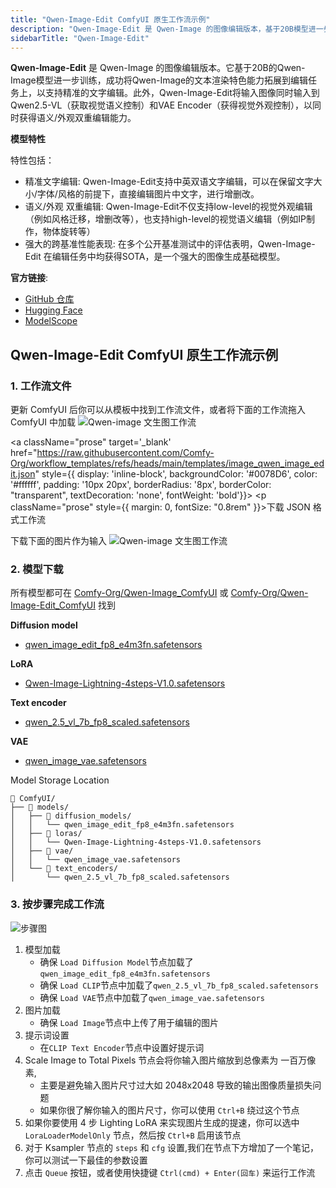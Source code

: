 ```yaml
---
title: "Qwen-Image-Edit ComfyUI 原生工作流示例"
description: "Qwen-Image-Edit 是 Qwen-Image 的图像编辑版本，基于20B模型进一步训练，支持精准文字编辑和语义/外观双重编辑能力。"
sidebarTitle: "Qwen-Image-Edit"
---
```



**Qwen-Image-Edit** 是 Qwen-Image 的图像编辑版本。它基于20B的Qwen-Image模型进一步训练，成功将Qwen-Image的文本渲染特色能力拓展到编辑任务上，以支持精准的文字编辑。此外，Qwen-Image-Edit将输入图像同时输入到Qwen2.5-VL（获取视觉语义控制）和VAE Encoder（获得视觉外观控制），以同时获得语义/外观双重编辑能力。

**模型特性**

特性包括：
- 精准文字编辑: Qwen-Image-Edit支持中英双语文字编辑，可以在保留文字大小/字体/风格的前提下，直接编辑图片中文字，进行增删改。
- 语义/外观 双重编辑: Qwen-Image-Edit不仅支持low-level的视觉外观编辑（例如风格迁移，增删改等），也支持high-level的视觉语义编辑（例如IP制作，物体旋转等）
- 强大的跨基准性能表现: 在多个公开基准测试中的评估表明，Qwen-Image-Edit 在编辑任务中均获得SOTA，是一个强大的图像生成基础模型。

**官方链接**:
- [GitHub 仓库](https://github.com/QwenLM/Qwen-Image)
- [Hugging Face](https://huggingface.co/Qwen/Qwen-Image-Edit)
- [ModelScope](https://modelscope.cn/models/qwen/Qwen-Image-Edit)


## Qwen-Image-Edit ComfyUI 原生工作流示例

<UpdateReminder />

### 1. 工作流文件

更新 ComfyUI 后你可以从模板中找到工作流文件，或者将下面的工作流拖入 ComfyUI 中加载
![Qwen-image 文生图工作流](https://raw.githubusercontent.com/Comfy-Org/example_workflows/refs/heads/main/image/qwen/qwen-image-edit/qwen_image_edit.png)

<a className="prose"  target='_blank'  href="https://raw.githubusercontent.com/Comfy-Org/workflow_templates/refs/heads/main/templates/image_qwen_image_edit.json" style={{ display: 'inline-block', backgroundColor: '#0078D6', color: '#ffffff', padding: '10px 20px', borderRadius: '8px', borderColor: "transparent", textDecoration: 'none', fontWeight: 'bold'}}>
    <p className="prose" style={{ margin: 0, fontSize: "0.8rem" }}>下载 JSON 格式工作流</p>
</a>

下载下面的图片作为输入
![Qwen-image 文生图工作流](https://raw.githubusercontent.com/Comfy-Org/example_workflows/refs/heads/main/image/qwen/qwen-image-edit/input.png)

### 2. 模型下载

所有模型都可在 [Comfy-Org/Qwen-Image_ComfyUI](https://huggingface.co/Comfy-Org/Qwen-Image_ComfyUI/tree/main) 或  [Comfy-Org/Qwen-Image-Edit_ComfyUI](https://huggingface.co/Comfy-Org/Qwen-Image-Edit_ComfyUI) 找到

**Diffusion model**

- [qwen_image_edit_fp8_e4m3fn.safetensors](https://huggingface.co/Comfy-Org/Qwen-Image-Edit_ComfyUI/resolve/main/split_files/diffusion_models/qwen_image_edit_fp8_e4m3fn.safetensors)

**LoRA**

- [Qwen-Image-Lightning-4steps-V1.0.safetensors](https://huggingface.co/lightx2v/Qwen-Image-Lightning/resolve/main/Qwen-Image-Lightning-4steps-V1.0.safetensors)

**Text encoder**

- [qwen_2.5_vl_7b_fp8_scaled.safetensors](https://huggingface.co/Comfy-Org/Qwen-Image_ComfyUI/resolve/main/split_files/text_encoders/qwen_2.5_vl_7b_fp8_scaled.safetensors)

**VAE**

- [qwen_image_vae.safetensors](https://huggingface.co/Comfy-Org/Qwen-Image_ComfyUI/resolve/main/split_files/vae/qwen_image_vae.safetensors)

Model Storage Location

```
📂 ComfyUI/
├── 📂 models/
│   ├── 📂 diffusion_models/
│   │   └── qwen_image_edit_fp8_e4m3fn.safetensors
│   ├── 📂 loras/
│   │   └── Qwen-Image-Lightning-4steps-V1.0.safetensors
│   ├── 📂 vae/
│   │   └── qwen_image_vae.safetensors
│   └── 📂 text_encoders/
│       └── qwen_2.5_vl_7b_fp8_scaled.safetensors
```

### 3. 按步骤完成工作流

![步骤图](/images/tutorial/image/qwen/qwen_image_edit.jpg)

1. 模型加载
    - 确保 `Load Diffusion Model`节点加载了`qwen_image_edit_fp8_e4m3fn.safetensors`
    - 确保 `Load CLIP`节点中加载了`qwen_2.5_vl_7b_fp8_scaled.safetensors`
    - 确保 `Load VAE`节点中加载了`qwen_image_vae.safetensors`
2. 图片加载
    - 确保 `Load Image`节点中上传了用于编辑的图片
3. 提示词设置
    - 在`CLIP Text Encoder`节点中设置好提示词
4. Scale Image to Total Pixels 节点会将你输入图片缩放到总像素为 一百万像素,
    - 主要是避免输入图片尺寸过大如 2048x2048 导致的输出图像质量损失问题
    - 如果你很了解你输入的图片尺寸，你可以使用 `Ctrl+B` 绕过这个节点
5. 如果你要使用 4 步 Lighting LoRA 来实现图片生成的提速，你可以选中 `LoraLoaderModelOnly` 节点，然后按 `Ctrl+B` 启用该节点
6. 对于 Ksampler 节点的 `steps` 和 `cfg` 设置,我们在节点下方增加了一个笔记，你可以测试一下最佳的参数设置
7. 点击 `Queue` 按钮，或者使用快捷键 `Ctrl(cmd) + Enter(回车)` 来运行工作流 